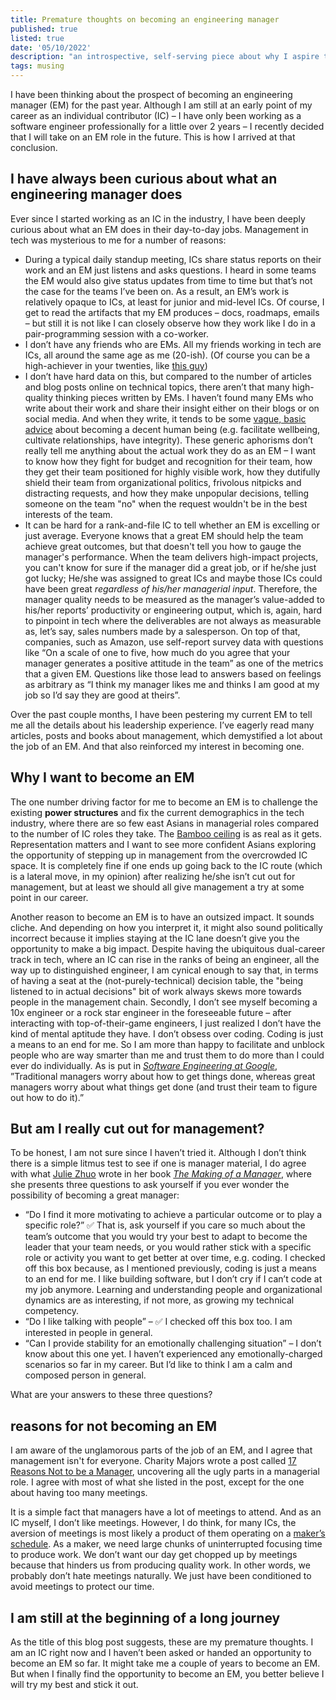 ```yaml
---
title: Premature thoughts on becoming an engineering manager
published: true
listed: true
date: '05/10/2022'
description: "an introspective, self-serving piece about why I aspire to become an EM"
tags: musing
---
```


I have been thinking about the prospect of becoming an engineering manager (EM) for the past year. Although I am still at an early point of my career as an individual contributor (IC) – I have only been working as a software engineer professionally for a little over 2 years – I recently decided that I will take on an EM role in the future. This is how I arrived at that conclusion.

## I have always been curious about what an engineering manager does
Ever since I started working as an IC in the industry, I have been deeply curious about what an EM does in their day-to-day jobs. Management in tech was mysterious to me for a number of reasons:
- During a typical daily standup meeting, ICs share status reports on their work and an EM just listens and asks questions. I heard in some teams the EM would also give status updates from time to time but that’s not the case for the teams I’ve been on. As a result, an EM’s work is relatively opaque to ICs, at least for junior and mid-level ICs. Of course, I get to read the artifacts that my EM produces – docs, roadmaps, emails – but still it is not like I can closely observe how they work like I do in a pair-programming session with a co-worker.
- I don’t have any friends who are EMs. All my friends working in tech are ICs, all around the same age as me (20-ish). (Of course you can be a high-achiever in your twenties, like [this guy](https://twitter.com/michaelsayman/status/1521195209933180929))
- I don’t have hard data on this, but compared to the number of articles and blog posts online on technical topics, there aren’t that many high-quality thinking pieces written by EMs. I haven’t found many EMs who write about their work and share their insight either on their blogs or on social media. And when they write, it tends to be some [vague, basic advice](https://acjay.com/2022/03/11/11-principles-of-engineering-management/) about becoming a decent human being (e.g. facilitate wellbeing, cultivate relationships, have integrity). These generic aphorisms don’t really tell me anything about the actual work they do as an EM – I want to know how they fight for budget and recognition for their team, how they get their team positioned for highly visible work, how they dutifully shield their team from organizational politics, frivolous nitpicks and distracting requests, and how they make unpopular decisions, telling someone on the team "no" when the request wouldn't be in the best interests of the team.
- It can be hard for a rank-and-file IC to tell whether an EM is excelling or just average. Everyone knows that a great EM should help the team achieve great outcomes, but that doesn't tell you how to gauge the manager's performance. When the team delivers high-impact projects, you can't know for sure if the manager did a great job, or if he/she just got lucky; He/she was assigned to great ICs and maybe those ICs could have been great *regardless of his/her managerial input*. Therefore, the manager quality needs to be measured as the manager’s value-added to his/her reports’ productivity or engineering output, which is, again, hard to pinpoint in tech where the deliverables are not always as measurable as, let’s say, sales numbers made by a salesperson. On top of that, companies, such as Amazon, use self-report survey data with questions like “On a scale of one to five, how much do you agree that your manager generates a positive attitude in the team” as one of the metrics that a given EM. Questions like those lead to answers based on feelings as arbitrary as “I think my manager likes me and thinks I am good at my job so I’d say they are good at theirs”.

Over the past couple months, I have been pestering my current EM to tell me all the details about his leadership experience. I’ve eagerly read many articles, posts and books about management, which demystified a lot about the job of an EM. And that also reinforced my interest in becoming one.

## Why I want to become an EM
The one number driving factor for me to become an EM is to challenge the existing **power structures** and fix the current demographics in the tech industry, where there are so few east Asians in managerial roles compared to the number of IC roles they take. The [Bamboo ceiling](https://en.wikipedia.org/wiki/Bamboo_ceiling) is as real as it gets. Representation matters and I want to see more confident Asians exploring the opportunity of stepping up in management from the overcrowded IC space. It is completely fine if one ends up going back to the IC route (which is a lateral move, in my opinion) after realizing he/she isn’t cut out for management, but at least we should all give management a try at some point in our career.

Another reason to become an EM is to have an outsized impact. It sounds cliche. And depending on how you interpret it, it might also sound politically incorrect because it implies staying at the IC lane doesn’t give you the opportunity to make a big impact. Despite having the ubiquitous dual-career track in tech, where an IC can rise in the ranks of being an engineer, all the way up to distinguished engineer, I am cynical enough to say that, in terms of having a seat at the (not-purely-technical) decision table, the "being listened to in actual decisions" bit of work always skews more towards people in the management chain. Secondly, I don’t see myself becoming a 10x engineer or a rock star engineer in the foreseeable future – after interacting with top-of-their-game engineers, I just realized I don’t have the kind of mental aptitude they have. I don’t obsess over coding. Coding is just a means to an end for me. So I am more than happy to facilitate and unblock people who are way smarter than me and trust them to do more than I could ever do individually. As is put in [*Software Engineering at Google*](https://abseil.io/resources/swe-book), ”Traditional managers worry about how to get things done, whereas great managers worry about what things get done (and trust their team to figure out how to do it).”

## But am I really cut out for management?
To be honest, I am not sure since I haven’t tried it. Although I don’t think there is a simple litmus test to see if one is manager material, I do agree with what [Julie Zhuo](https://www.juliezhuo.com/) wrote in her book [*The Making of a Manager*](https://www.amazon.ca/dp/B079WNPRL2/ref=dp-kindle-redirect?_encoding=UTF8&btkr=1), where she presents three questions to ask yourself if you ever wonder the possibility of becoming a great manager:
- “Do I find it more motivating to achieve a particular outcome or to play a specific role?” ✅ That is, ask yourself if you care so much about the team’s outcome that you would try your best to adapt to become the leader that your team needs, or you would rather stick with a specific role or activity you want to get better at over time, e.g. coding. I checked off this box because, as I mentioned previously, coding is just a means to an end for me. I like building software, but I don’t cry if I can’t code at my job anymore. Learning and understanding people and organizational dynamics are as interesting, if not more, as growing my technical competency.
- “Do I like talking with people” – ✅ I checked off this box too. I am interested in people in general.
- “Can I provide stability for an emotionally challenging situation” – I don’t know about this one yet. I haven’t experienced any emotionally-charged scenarios so far in my career. But I’d like to think I am a calm and composed person in general.

What are your answers to these three questions?

## reasons for not becoming an EM
I am aware of the unglamorous parts of the job of an EM, and I agree that management isn't for everyone. Charity Majors wrote a post called [17 Reasons Not to be a Manager](https://charity.wtf/2019/09/08/reasons-not-to-be-a-manager/), uncovering all the ugly parts in a managerial role. I agree with most of what she listed in the post, except for the one about having too many meetings.

It is a simple fact that managers have a lot of meetings to attend. And as an IC myself, I don’t like meetings. However, I do think, for many ICs, the aversion of meetings is most likely a product of them operating on a [maker’s schedule](http://www.paulgraham.com/makersschedule.html). As a maker, we need large chunks of uninterrupted focusing time to produce work. We don’t want our day get chopped up by meetings because that hinders us from producing quality work. In other words, we probably don’t hate meetings naturally. We just have been conditioned to avoid meetings to protect our time.

## I am still at the beginning of a long journey
As the title of this blog post suggests, these are my premature thoughts. I am an IC right now and I haven’t been asked or handed an opportunity to become an EM so far. It might take me a couple of years to become an EM. But when I finally find the opportunity to become an EM, you better believe I will try my best and stick it out.
